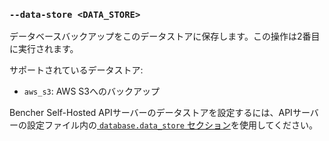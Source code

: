 ### `--data-store <DATA_STORE>`

データベースバックアップをこのデータストアに保存します。この操作は2番目に実行されます。

サポートされているデータストア:
- `aws_s3`: AWS S3へのバックアップ

Bencher Self-Hosted APIサーバーのデータストアを設定するには、APIサーバーの設定ファイル内の[ `database.data_store` セクション][database data store]を使用してください。

[database data store]: /ja/docs/reference/server-config/#database